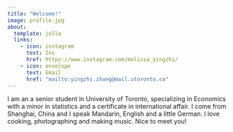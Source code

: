 ```yaml
---
title: "Welcome!"
image: profile.jpg
about:
  template: jolla
  links:
    - icon: instagram
      text: Ins
      href: https://www.instagram.com/melissa_yingzhi/
    - icon: envelope
      text: Email
      href: "mailto:yingzhi.zhang@mail.utoronto.ca" 
---
```


I am an a senior student in University of Toronto, specializing in Economics with a minor in statistics and a certificate in international affair. I come from Shanghai, China and I speak Mandarin, English and a little German. I love cooking, photographing and making music. Nice to meet you!
